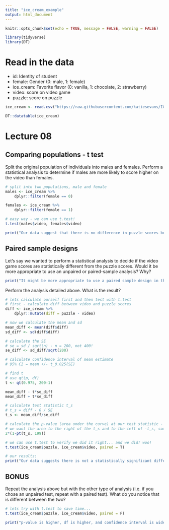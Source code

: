 ```yaml
---
title: "ice_cream_example"
output: html_document
---
```


```r
knitr::opts_chunk$set(echo = TRUE, message = FALSE, warning = FALSE)

library(tidyverse)
library(DT)
```

# Read in the data

* id: Identity of student
* female: Gender (0: male, 1: female)
* ice_cream: Favorite flavor (0: vanilla, 1: chocolate, 2: strawberry)
* video: score on video game
* puzzle: score on puzzle

```r

ice_cream <- read.csv("https://raw.githubusercontent.com/katiesevans/IGP_biostatistics/main/data/ice_cream.csv")

DT::datatable(ice_cream)

```

# Lecture 08

## Comparing populations - t test

Split the original population of individuals into males and females. Perform a statistical analysis to determine if males are more likely to score higher on the video than females.

```r

# split into two populations, male and female
males <- ice_cream %>%
    dplyr::filter(female == 0)

females <- ice_cream %>%
    dplyr::filter(female == 1)

# easy way - we can use t.test!
t.test(males$video, females$video)

print("Our data suggest that there is no difference in puzzle scores between males and females (P = 0.076)")


```

## Paired sample designs

Let's say we wanted to perform a statistical analysis to decide if the video game scores are statistically different from the puzzle scores. Would it be more appropriate to use an unpaired or paired-sample analysis? Why?

```r

print("It might be more appropriate to use a paired sample design in this case, if it was set up in this way, because we gathered puzzle and video data on EACH sample. Using a unpaired analysis could result in a higher standard variation and break the assumption that each observation is independent.")

```

Perform the analysis detailed above. What is the result?

```r

# lets calculate ourself first and then test with t.test
# first - calculate diff between video and puzzle scores
diff <- ice_cream %>%
    dplyr::mutate(diff = puzzle - video)

# now we calculate the mean and sd
mean_diff <- mean(diff$diff)
sd_diff <- sd(diff$diff)

# calculate the SE
# se = sd / sqrt(n) - n = 200, not 400!
se_diff <- sd_diff/sqrt(200)

# calculate confidence interval of mean estimate
# 95% CI = mean +/- t_0.025(SE)

# find t
# use qt(p, df)
t <- qt(0.975, 200-1)

mean_diff - t*se_diff
mean_diff + t*se_diff

# calculate test statistic t_s
# t_s = diff - 0 / SE
t_s <- mean_diff/se_diff

# calculate the p-value (area under the curve) at our test statistic - times by 2
# we want the area to the right of the t_s and to the left of -t_s, sometimes helpful to draw a quick sketch
2*(1-pt(t_s, 199))

# we can use t.test to verify we did it right... and we did! woo!
t.test(ice_cream$puzzle, ice_cream$video, paired = T)

# our results:
print("Our data suggests there is not a statistically significant difference between video scores and puzzle scores (p = 0.46).")

```

## BONUS

Repeat the analysis above but with the other type of analysis (i.e. if you chose an unpaired test, repeat with a paired test). What do you notice that is different between the two?

```r

# lets try with t.test to save time...
t.test(ice_cream$puzzle, ice_cream$video, paired = F)

print("p-value is higher, df is higher, and confidence interval is wider. there is more variation and less precision in the estimate.")

```

